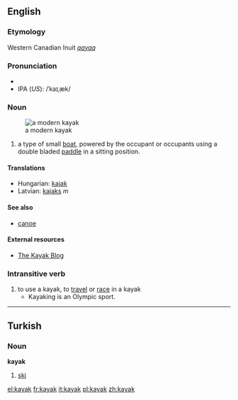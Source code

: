 ==English==
{{wikipedia}}
===Etymology===
Western Canadian Inuit ''[[qayaq]]''
===Pronunciation===
*{{audio|en-us-kayak.ogg|Audio (US)}}
*IPA (''US''): /ˈkaɪˌæk/
===Noun===
{{en-noun-reg}}
[[Image:Wda Kajak 2005 Szumyk.jpg|thumb|a modern kayak]]
#a type of small [[boat]], powered by the occupant or occupants using a double bladed [[paddle]] in a sitting position. 

====Translations====
*Hungarian: [[kajak]]
*Latvian: [[kajaks]] ''m''

====See also====
*[[canoe]]

====External resources====
*[http://www.thekayakblog.com The Kayak Blog]

===Intransitive verb===
{{en-infl-reg-consonant|kayak||}}
#to use a kayak, to [[travel]] or [[race]] in a kayak
#*Kayaking is an Olympic sport.

----

==Turkish==
===Noun===
'''kayak'''

# [[ski]]

[[el:kayak]]
[[fr:kayak]]
[[it:kayak]]
[[pl:kayak]]
[[zh:kayak]]